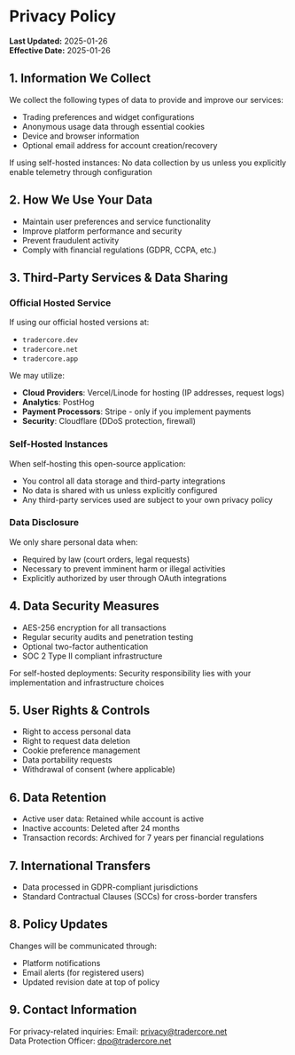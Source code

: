 
# Privacy Policy

**Last Updated:** 2025-01-26  
**Effective Date:** 2025-01-26

## 1. Information We Collect
We collect the following types of data to provide and improve our services:
- Trading preferences and widget configurations
- Anonymous usage data through essential cookies
- Device and browser information
- Optional email address for account creation/recovery

If using self-hosted instances: No data collection by us unless you explicitly enable telemetry through configuration

## 2. How We Use Your Data
- Maintain user preferences and service functionality
- Improve platform performance and security
- Prevent fraudulent activity
- Comply with financial regulations (GDPR, CCPA, etc.)

## 3. Third-Party Services & Data Sharing

### Official Hosted Service
If using our official hosted versions at:
- `tradercore.dev`
- `tradercore.net` 
- `tradercore.app`

We may utilize:
- **Cloud Providers**: Vercel/Linode for hosting (IP addresses, request logs)
- **Analytics**: PostHog
- **Payment Processors**: Stripe - only if you implement payments
- **Security**: Cloudflare (DDoS protection, firewall)

### Self-Hosted Instances
When self-hosting this open-source application:
- You control all data storage and third-party integrations
- No data is shared with us unless explicitly configured
- Any third-party services used are subject to your own privacy policy

### Data Disclosure
We only share personal data when:
- Required by law (court orders, legal requests)
- Necessary to prevent imminent harm or illegal activities
- Explicitly authorized by user through OAuth integrations

## 4. Data Security Measures
- AES-256 encryption for all transactions
- Regular security audits and penetration testing
- Optional two-factor authentication
- SOC 2 Type II compliant infrastructure

For self-hosted deployments: Security responsibility lies with your implementation and infrastructure choices

## 5. User Rights & Controls
- Right to access personal data
- Right to request data deletion
- Cookie preference management
- Data portability requests
- Withdrawal of consent (where applicable)

## 6. Data Retention
- Active user data: Retained while account is active
- Inactive accounts: Deleted after 24 months
- Transaction records: Archived for 7 years per financial regulations

## 7. International Transfers
- Data processed in GDPR-compliant jurisdictions
- Standard Contractual Clauses (SCCs) for cross-border transfers

## 8. Policy Updates
Changes will be communicated through:
- Platform notifications
- Email alerts (for registered users)
- Updated revision date at top of policy

## 9. Contact Information
For privacy-related inquiries:
Email: privacy@tradercore.net  
Data Protection Officer: dpo@tradercore.net
